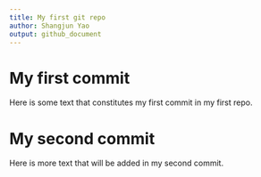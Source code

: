 ```yaml
---
title: My first git repo
author: Shangjun Yao
output: github_document
---
```



# My first commit
Here is some text that constitutes my first commit in my first repo.

# My second commit

Here is more text that will be added in my second commit.
